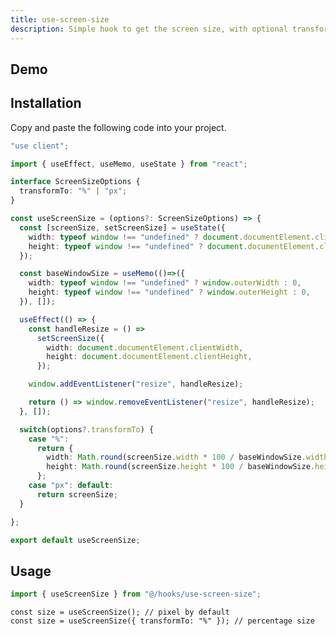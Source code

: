 ```yaml
---
title: use-screen-size
description: Simple hook to get the screen size, with optional transformations
---
```


## Demo
<UseScreenSizeDemo />

## Installation

Copy and paste the following code into your project.

```typescript title="use-screen-size.ts"
"use client";

import { useEffect, useMemo, useState } from "react";

interface ScreenSizeOptions {
  transformTo: "%" | "px";
}

const useScreenSize = (options?: ScreenSizeOptions) => {
  const [screenSize, setScreenSize] = useState({
    width: typeof window !== "undefined" ? document.documentElement.clientWidth : 0,
    height: typeof window !== "undefined" ? document.documentElement.clientHeight : 0,
  });

  const baseWindowSize = useMemo(()=>({
    width: typeof window !== "undefined" ? window.outerWidth : 0,
    height: typeof window !== "undefined" ? window.outerHeight : 0,
  }), []);

  useEffect(() => {
    const handleResize = () =>
      setScreenSize({
        width: document.documentElement.clientWidth,
        height: document.documentElement.clientHeight,
      });

    window.addEventListener("resize", handleResize);

    return () => window.removeEventListener("resize", handleResize);
  }, []);

  switch(options?.transformTo) {
    case "%":
      return {
        width: Math.round(screenSize.width * 100 / baseWindowSize.width),
        height: Math.round(screenSize.height * 100 / baseWindowSize.height),
      };
    case "px": default:
      return screenSize;
  }

};

export default useScreenSize;
```

## Usage

```typescript
import { useScreenSize } from "@/hooks/use-screen-size";
```
```tsx
const size = useScreenSize(); // pixel by default
const size = useScreenSize({ transformTo: "%" }); // percentage size
```
